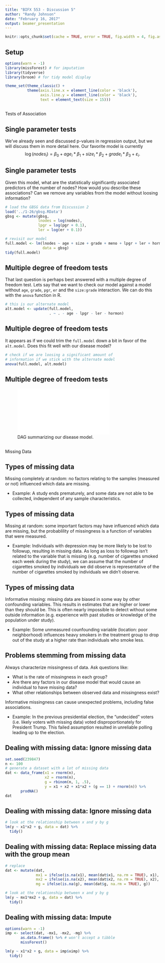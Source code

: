 ```yaml
---
title: "BIFX 553 - Discussion 5"
author: "Randy Johnson"
date: "February 16, 2017"
output: beamer_presentation
---
```


```r
knitr::opts_chunk$set(cache = TRUE, error = TRUE, fig.width = 4, fig.asp = 1)
```

## Setup
\small
```r
options(warn = -1)
library(missForest) # for imputation
library(tidyverse)
library(broom) # for tidy model display

theme_set(theme_classic() +
          theme(axis.line.x = element_line(color = 'black'),
                axis.line.y = element_line(color = 'black'),
                text = element_text(size = 15)))
```

##
\Large
Tests of Association

## Single parameter tests

We've already seen and discussed p-values in regression output, but we will discuss them in more detail here. Our favorite model is currently
$$ \log (nodes_i) = \beta_0 + age_i*\beta_1 + size_i*\beta_2 + grade_i*\beta_3 + \varepsilon_i. $$

## Single parameter tests

Given this model, what are the statistically significantly associated predictors of the number of nodes? How would you describe these associations? Can we remove any variables from the model without loosing information?

\scriptsize
```R
# load the GBSG data from Discussion 2
load('../1-26/gbsg.RData')
gbsg <- mutate(gbsg, 
               lnodes = log(nodes),
               lpgr = log(pgr + 0.1),
               ler = log(er + 0.1))
```
```R
# revisit our model
full.model <- lm(lnodes ~ age + size + grade + meno + lpgr + ler + hormon, 
                 data = gbsg)
tidy(full.model)
```

## Multiple degree of freedom tests

That last question is perhaps best answered with a multiple degree of freedom test. Lets say that we want to check our model against a model without `age`, `grade`, `pgr`, `er` and the `size:grade` interaction. We can do this with the `anova` function in R.

```r
# this is our alternate model
alt.model <- update(full.model, 
                    . ~ . - age - lpgr - ler - hormon)
```

## Multiple degree of freedom tests

It appears as if we could trim the `full.model` down a bit in favor of the `alt.model`. Does this fit well with our disease model?

\scriptsize
```r
# check if we are loosing a significant amount of 
# information if we stick with the alternate model
anova(full.model, alt.model)
```

## Multiple degree of freedom tests

![DAG summarizing our disease model.](../1-26/GBSG DAG.pdf)

##
\Large
Missing Data

## Types of missing data
Missing completely at random: no factors relating to the samples (measured or not) influenced which data are missing.

- Example: A study ends prematurely, and some data are not able to be collected, independent of any sample characteristics.

## Types of missing data
Missing at random: some important factors may have influenced which data are missing, but the probablility of missingness is a function of variables that were measured.

- Example: Individuals with depression may be more likely to be lost to followup, resulting in missing data. As long as loss to followup isn't related to the variable that is missing (e.g. number of cigarettes smoked each week during the study), we can assume that the number of cigarettes smoked by individuals we did observe is representative of the number of cigarettes smoked by individuals we didn't observe.

## Types of missing data
Informative missing: missing data are biased in some way by other confounding variables. This results in estimates that are higher or lower than they should be. This is often nearly impossible to detect without some outside information (e.g. experience with past studies or knowledge of the population under study).

- Example: Some unmeasured counfounding variable (location: poor neighborhood) influences heavy smokers in the treatment group to drop out of the study at a higher rate than individuals who smoke less.

## Problems stemming from missing data

Always characterize missingness of data. Ask questions like:

- What is the rate of missingness in each group?
- Are there any factors in our disease model that would cause an individual to have missing data?
- What other relationships between observed data and missingness exist?

Informative missingness can cause unexpected problems, including false associations.

- Example: In the previous presidential election, the "undecided" voters (i.e. likely voters with missing data) voted disproportionately for President Trump. This failed assumption resulted in unreliable polling leading up to the election.

## Dealing with missing data: Ignore missing data
\scriptsize
```r
set.seed(239847)
n <- 100
# generate a dataset with a lot of missing data
dat <- data_frame(x1 = rnorm(n),
                  x2 = rnorm(n),
                  g = rbinom(n, 1, .5),
                  y = x1 + x2 + x1*x2 + (g == 1) + rnorm(n)) %>%
       prodNA()
dat
```

## Dealing with missing data: Ignore missing data
\small
```r
# look at the relationship between x and y by g
lm(y ~ x1*x2 + g, data = dat) %>%
  tidy()
```

## Dealing with missing data: Replace missing data with the group mean
\scriptsize
```r
# replace
dat <- mutate(dat, 
              mx1 = ifelse(is.na(x1), mean(dat$x1, na.rm = TRUE), x1),
              mx2 = ifelse(is.na(x2), mean(dat$x2, na.rm = TRUE), x2),
              mg = ifelse(is.na(g), mean(dat$g, na.rm = TRUE), g))

# look at the relationship between x and y by g
lm(y ~ mx1*mx2 + g, data = dat) %>%
  tidy()
```

## Dealing with missing data: Impute
\scriptsize
```r
options(warn = -1)
imp <- select(dat, -mx1, -mx2, -mg) %>%
       as.data.frame() %>% # won't accept a tibble
       missForest()

lm(y ~ x1*x2 + g, data = imp$ximp) %>%
  tidy()
```
